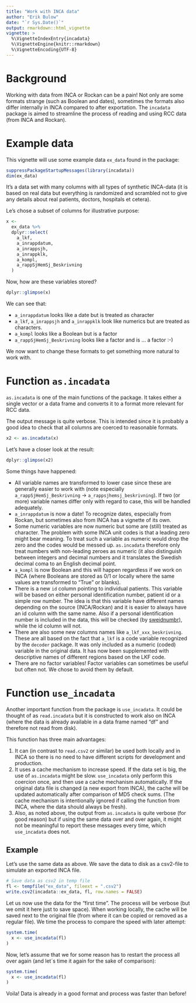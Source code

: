 ```yaml
---
title: "Work with INCA data"
author: "Erik Bulow"
date: "`r Sys.Date()`"
output: rmarkdown::html_vignette
vignette: >
  %\VignetteIndexEntry{incadata}
  %\VignetteEngine{knitr::rmarkdown}
  %\VignetteEncoding{UTF-8}
---
```


# Background

Working with data from INCA or Rockan can be a pain!
Not only are some formats strange (such as Boolean and dates), sometimes the formats also differ internally in INCA compared to after exportation. The `incadata` package is aimed to streamline the process of reading and using RCC data (from INCA and Rockan).


# Example data

This vignette will use some example data `ex_data` found in the package:

```r
suppressPackageStartupMessages(library(incadata))
dim(ex_data)
```

It's a data set with many columns with all types of synthetic INCA-data (it is based on real data but everything is randomized and scrambled not to give any details about real patients, doctors, hospitals et cetera).

Le's chose a subset of columns for illustrative purpose:

```r
x <- 
  ex_data %>% 
  dplyr::select(
    a_lkf,
    a_inrappdatum,
    a_inrappsjh,
    a_inrappklk, 
    a_kompl,
    a_rappSjHemSj_Beskrivning
  )
```

Now, how are these variables stored?

```r
dplyr::glimpse(x)
```
We can see that:

* `a_inrappdatum` looks like a date but is treated as character
* `a_lkf`, `a_inrappsjh` and `a_inrappklk` look like numerics but are treated as characters.
* `a_kompl` looks like a Boolean but is a factor
* `a_rappSjHemSj_Beskrivning` looks like a factor and is ... a factor :-)

We now want to change these formats to get something more natural to work with.


# Function `as.incadata`

`as.incadata` is one of the main functions of the package. It takes either a single vector or a data frame and converts it to a format more relevant for RCC data.

The output message is quite verbose. This is intended since it is probably a good idea to check that all columns are coerced to reasonable formats. 

```r
x2 <- as.incadata(x)
```



Let's have a closer look at the result:

```r
dplyr::glimpse(x2)
```

Some things have happened:

* All variable names are transformed to lower case since these are generally easier to work with (note especially `a_rappSjHemSj_Beskrivning` -> `a_rappsjhemsj_beskrivning`). If two (or more) variable names differ only with regard to case, this will be handled adequately.
* `a_inrappdatum` is now a date! To recognize dates, especially from Rockan, but sometimes also from INCA has a vignette of its own.
* Some numeric variables are now numeric but some are (still) treated as character. The problem with some INCA unit codes is that a leading zero might bear meaning. To treat such a variable as numeric would drop the zero and the codes would be messed up. `as.incadata` therefore only treat numbers with non-leading zeroes as numeric (it also distinguish between integers and decimal numbers and it translates the Swedish decimal coma to an English decimal point.
* `a_kompl` is now Boolean and this will happen regardless if we work on INCA (where Booleans are stored as 0/1 or locally where the same values are transformed to "True" or blanks).
* There is a new `id` column pointing to individual patients. This variable will be based on either personal identification number, patient id or a simple row number. The idea is that this variable have different names depending on the source (INCA/Rockan) and it is easier to always have an id column with the same name. Also if a personal identification number is included in the data, this will be checked (by [sweidnumbr](https://github.com/rOpenGov/sweidnumbr)), while the id column will not.
* There are also some new columns names like `a_lkf_xxx_beskrivning`. These are all based on the fact that `a_lkf` is a code variable recognized by the `decoder` package. It was only included as a numeric (coded) variable in the original data. It has now been supplemented with descriptive names of different regions based on the LKF code.
* There are no factor variables! Factor variables can sometimes be useful but often not. We chose to avoid them by default.



# Function `use_incadata`

Another important function from the package is `use_incadata`. It could be thought of as `read.incadata` but it is constructed to work also on INCA (where the data is already available in a data frame named "df" and therefore not read from disk).

This function has three main advantages:

1. It can (in contrast to `read.csv2` or similar) be used both locally and in INCA so there is no need to have different scripts for development and production. 
2. It uses a cache mechanism to increase speed. If the data set is big, the use of `as.incadata` might be slow. `use_incadata` only perform this coercion once, and then use a cache mechanism automatically. If the original data file is changed (a new export from INCA), the cache will be updated automatically after comparison of MD5 check sums. (The cache mechanism is intentionally ignored if calling the function from INCA, where the data should always be fresh).
3. Also, as noted above, the output from `as.incadata` is quite verbose (for good reason) but if using the same data over and over again, it might not be meaningful to report these messages every time, which `use_incadata` does not.


## Example

Let's use the same data as above. We save the data to disk as a csv2-file to simulate an exported INCA file.  

```r
# Save data as csv2 in temp file
fl <- tempfile("ex_data", fileext = ".csv2")
write.csv2(incadata::ex_data, fl, row.names = FALSE)
```

Let us now use the data for the "first time". The process will be verbose (but we omit it here just to save space). When working locally, the cache will be saved next to the original file (from where it can be copied or removed as a regular file). We time the process to compare the speed with later attempt:
```r
system.time(
  x <- use_incadata(fl)
)
```

Now, let's assume that we for some reason has to restart the process all over again (and let´s time it again for the sake of comparison):
```r
system.time(
  x <- use_incadata(fl)
)
```
Voila! Data is already in a good format and process was faster than before!
